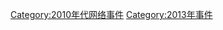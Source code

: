 {{year by category
|m=2
|c=0
|d=1
|y=3
|cat=网络事件
|sortkey=网络事件
|subcat=2013年事件
}}

[[Category:2010年代网络事件|Category:2010年代网络事件]]
[[Category:2013年事件|Category:2013年事件]]